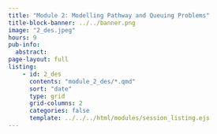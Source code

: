 ```yaml
---
title: "Module 2: Modelling Pathway and Queuing Problems"
title-block-banner: ../../banner.png
image: "2_des.jpeg"
hours: 9
pub-info:
  abstract:
page-layout: full
listing:
    - id: 2_des
      contents: "module_2_des/*.qmd"
      sort: "date"
      type: grid
      grid-columns: 2
      categories: false
      template: ../../../html/modules/session_listing.ejs
---
```

